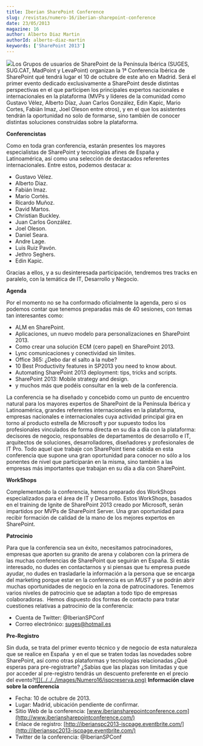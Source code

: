 ```yaml
---
title: Iberian SharePoint Conference
slug: /revistas/numero-16/iberian-sharepoint-conference
date: 23/05/2013
magazine: 16
author: Alberto Diaz Martin
authorId: alberto-diaz-martin
keywords: ['SharePoint 2013']
---
```






​![](../../../images/numero16/ispc.png)Los Grupos de usuarios de SharePoint de la Península Ibérica (SUGES, SUG.CAT, MadPoint y LevaPoint) organizan la 1ª Conferencia Ibérica de SharePoint qué tendrá lugar el 10 de octubre de este año en Madrid. Será el primer evento dedicado exclusivamente a SharePoint desde distintas perspectivas en el que participen los principales expertos nacionales e internacionales en la plataforma (MVPs y líderes de la comunidad como Gustavo Vélez, Alberto Díaz, Juan Carlos González, Edin Kapic, Mario Cortes, Fabián Imaz, Joel Oleson entre otros), y en el que los asistentes tendrán la oportunidad no solo de formarse, sino también de conocer distintas soluciones construidas sobre la plataforma.

**Conferencistas**

Como en toda gran conferencia, estarán presentes los mayores especialistas de SharePoint y tecnologías afines de España y Latinoamérica, así como una selección de destacados referentes internacionales. Entre estos, podemos destacar a:

- Gustavo Vélez.
- Alberto Diaz.
- Fabián Imaz.
- Mario Cortés.
- Ricardo Muñoz.
- David Martos.
- Christian Buckley.
- Juan Carlos González.
- Joel Oleson.
- Daniel Seara.
- Andre Lage.
- Luis Ruiz Pavón.
- Jethro Seghers.
- Edin Kapic.


Gracias a ellos, y a su desinteresada participación, tendremos tres tracks en paralelo, con la temática de IT, Desarrollo y Negocio.

**Agenda**

Por el momento no se ha conformado oficialmente la agenda, pero si os podemos contar que tenemos preparadas más de 40 sesiones, con temas tan interesantes como:

- ALM en SharePoint.
- Aplicaciones, un nuevo modelo para personalizaciones en SharePoint 2013.
- Como crear una solución ECM (cero papel) en SharePoint 2013.
- Lync comunicaciones y conectividad sin límites.
- Office 365: ¿Debo dar el salto a la nube?
- 10 Best Productivity features in SP2013 you need to know about.
- Automating SharePoint 2013 deployment: tips, tricks and scripts.
- SharePoint 2013: Mobile strategy and design.
- y muchos más que podéis consultar en la web de la conferencia.


La conferencia se ha diseñado y concebido como un punto de encuentro natural para los mayores expertos de SharePoint de la Península Ibérica y Latinoamérica, grandes referentes internacionales en la plataforma, empresas nacionales e internacionales cuya actividad principal gira en torno al producto estrella de Microsoft y por supuesto todos los profesionales vinculados de forma directa en su día a día con la plataforma: decisores de negocio, responsables de departamentos de desarrollo e IT, arquitectos de soluciones, desarrolladores, diseñadores y profesionales de IT Pro. Todo aquel que trabaje con SharePoint tiene cabida en esta conferencia que supone una gran oportunidad para conocer no sólo a los ponentes de nivel que participarán en la misma, sino también a las empresas más importantes que trabajan en su día a día con SharePoint.

**WorkShops**

Complementando la conferencia, hemos preparado dos WorkShops especializados para el área de IT y Desarrollo. Estos WorkShops, basados en el training de Ignite de SharePoint 2013 creado por Microsoft, serán impartidos por MVPs de SharePoint Server. Una gran oportunidad para recibir formación de calidad de la mano de los mejores expertos en SharePoint.

**Patrocinio**

Para que la conferencia sea un éxito, necesitamos patrocinadores, empresas que aporten su granito de arena y colaboren con la primera de las muchas conferencias de SharePoint que seguirán en España. Si estás interesado, no dudes en contactarnos y si piensas que tu empresa puede ayudar, no dudes en trasladarle la información a la persona que se encarga del marketing porque estar en la conferencia es un *MUST* y se podrán abrir muchas oportunidades de negocio en la zona de patrocinadores. Tenemos varios niveles de patrocinio que se adaptan a todo tipo de empresas colaboradoras.  Hemos dispuesto dos formas de contacto para tratar cuestiones relativas a patrocinio de la conferencia:

- Cuenta de Twitter: @IberianSPConf
- Correo electrónico: [suges@hotmail.es](mailto:suges@hotmail.es)


**Pre-Registro**

Sin duda, se trata del primer evento técnico y de negocio de esta naturaleza que se realice en España  y en el que se traten todas las novedades sobre SharePoint, así como otras plataformas y tecnologías relacionadas
¿Qué esperas para pre-registrarte? ¿Sabías que las plazas son limitadas y que por acceder al pre-registro tendrás un descuento preferente en el precio del evento?[!\[\](../../../images/Numero16/ispcreserva.png)](http://iberianspc2013-iscpage.eventbrite.com/)
**Información clave sobre la conferencia**

- Fecha: 10 de octubre de 2013.
- Lugar: Madrid, ubicación pendiente de confirmar.
- Sitio Web de la conferencia: [www.iberiansharepointconference.com](http://www.iberiansharepointconference.com/)
- Enlace de registro: [http://iberianspc2013-iscpage.eventbrite.com/](http://iberianspc2013-iscpage.eventbrite.com/)
- Twitter de la conferencia: @IberianSPConf


